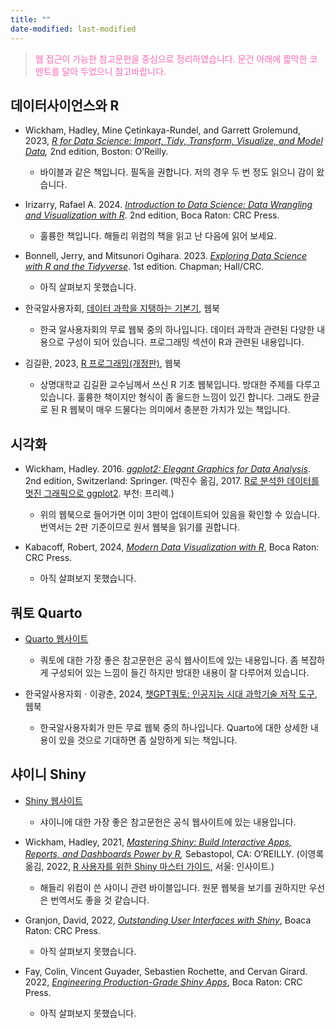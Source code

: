 ```yaml
---
title: ""
date-modified: last-modified
---
```


> [웹 접근이 가능한 참고문헌을 중심으로 정리하였습니다. 문건 아래에 짧막한 코멘트를 달아 두었으니 참고바랍니다.]{style="color:hotpink"}

## 데이터사이언스와 R

-   Wickham, Hadley, Mine Çetinkaya-Rundel, and Garrett Grolemund, 2023, [*R for Data Science: Import, Tidy, Transform, Visualize, and Model Data*](https://r4ds.hadley.nz/)*,* 2nd edition, Boston: O’Reilly.

    -   바이블과 같은 책입니다. 필독을 권합니다. 저의 경우 두 번 정도 읽으니 감이 왔습니다.

-   Irizarry, Rafael A. 2024. [*Introduction to Data Science: Data Wrangling and Visualization with R*](https://rafalab.dfci.harvard.edu/dsbook-part-1/). 2nd edition, Boca Raton: CRC Press.

    -   훌륭한 책입니다. 해들리 위컴의 책을 읽고 난 다음에 읽어 보세요.

-   Bonnell, Jerry, and Mitsunori Ogihara. 2023. [*Exploring Data Science with R and the Tidyverse*](https://ds4world.cs.miami.edu/). 1st edition. Chapman; Hall/CRC.

    -   아직 살펴보지 못했습니다.

-   한국알사용자회, [데이터 과학을 지탱하는 기본기](https://r2bit.com/book_analytics/), 웹북

    -   한국 알사용자회의 무료 웹북 중의 하나입니다. 데이터 과학과 관련된 다양한 내용으로 구성이 되어 있습니다. 프로그래밍 섹션이 R과 관련된 내용입니다.

-   김길환, 2023, [R 프로그래밍(개정판)](https://kilhwan.github.io/rprogramming/), 웹북

    -   상명대학교 김길환 교수님께서 쓰신 R 기초 웹북입니다. 방대한 주제를 다루고 있습니다. 훌륭한 책이지만 형식이 좀 올드한 느낌이 있긴 합니다. 그래도 한글로 된 R 웹북이 매우 드물다는 의미에서 충분한 가치가 있는 책입니다.

## 시각화

-   Wickham, Hadley. 2016. [*ggplot2: Elegant Graphics for Data Analysis*](https://ggplot2-book.org/). 2nd edition, Switzerland: Springer. (박진수 옮김, 2017. [R로 분석한 데이터를 멋진 그래픽으로 ggplot2](https://www.yes24.com/Product/Goods/57248968). 부천: 프리렉.)

    -   위의 웹북으로 들어가면 이미 3판이 업데이트되어 있음을 확인할 수 있습니다. 번역서는 2판 기준이므로 원서 웹북을 읽기를 권합니다.

-   Kabacoff, Robert, 2024, [*Modern Data Visualization with R*](https://rkabacoff.github.io/datavis/), Boca Raton: CRC Press.

    -   아직 살펴보지 못했습니다.

## 쿼토 Quarto

-   [Quarto 웹사이트](https://quarto.org/)

    -   쿼토에 대한 가장 좋은 참고문헌은 공식 웹사이트에 있는 내용입니다. 좀 복잡하게 구성되어 있는 느낌이 들긴 하지만 방대한 내용이 잘 다루어져 있습니다.

-   한국알사용자회ㆍ이광춘, 2024, [챗GPT쿼토: 인공지능 시대 과학기술 저작 도구](https://r2bit.com/gpt-quarto/), 웹북

    -   한국알사용자회가 만든 무료 웹북 중의 하나입니다. Quarto에 대한 상세한 내용이 있을 것으로 기대하면 좀 실망하게 되는 책입니다.

## 샤이니 Shiny

-   [Shiny 웹사이트](https://shiny.posit.co/)

    -   샤이니에 대한 가장 좋은 참고문헌은 공식 웹사이트에 있는 내용입니다.

-   Wickham, Hadley, 2021, [*Mastering Shiny: Build Interactive Apps, Reports, and Dashboards Power by R*](https://mastering-shiny.org/)*,* Sebastopol, CA: O’REILLY. (이영록 옮김, 2022, [R 사용자를 위한 Shiny 마스터 가이드](https://www.yes24.com/Product/Goods/116598818), 서울: 인사이트.)

    -   해들리 위컴이 쓴 샤이니 관련 바이블입니다. 원문 웹북을 보기를 권하지만 우선은 번역서도 좋을 것 같습니다.

-   Granjon, David, 2022, [*Outstanding User Interfaces with Shiny*](https://unleash-shiny.rinterface.com/), Boaca Raton: CRC Press.

    -   아직 살펴보지 못했습니다.

-   Fay, Colin, Vincent Guyader, Sebastien Rochette, and Cervan Girard. 2022, [*Engineering Production-Grade Shiny Apps*](https://engineering-shiny.org/), Boca Raton: CRC Press.

    -   아직 살펴보지 못했습니다.
